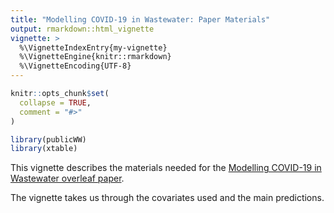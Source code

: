 ```yaml
---
title: "Modelling COVID-19 in Wastewater: Paper Materials"
output: rmarkdown::html_vignette
vignette: >
  %\VignetteIndexEntry{my-vignette}
  %\VignetteEngine{knitr::rmarkdown}
  %\VignetteEncoding{UTF-8}
---
```


```r
knitr::opts_chunk$set(
  collapse = TRUE,
  comment = "#>"
)
```

```r
library(publicWW)
library(xtable)
```

This vignette describes the materials needed for the [Modelling COVID-19 in Wastewater overleaf paper](https://www.overleaf.com/1992736979qrnrxdgvsfxs). 

The vignette takes us through the covariates used and the main predictions. 

